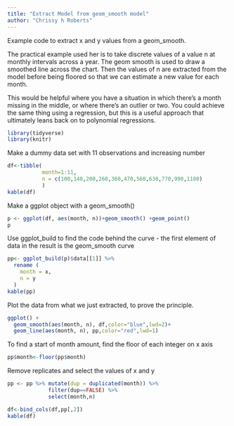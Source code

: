 ```yaml
---
title: "Extract Model from geom_smooth model"
author: "Chrissy h Roberts"
---
```


Example code to extract x and y values from a geom_smooth.

The practical example used her is to take discrete values of a value n at monthly intervals across a year. The geom smooth is used to draw a smoothed line across the chart. Then the values of n are extracted from the model before being floored so that we can estimate a new value for each month.

This would be helpful where you have a situation in which there's a month missing in the middle, or where there's an outlier or two. You could achieve the same thing using a regression, but this is a useful approach that ultimately leans back on to polynomial regressions.

```r
library(tidyverse)
library(knitr)
```

Make a dummy data set with 11 observations and increasing number

```r
df<-tibble(
           month=1:11,
           n = c(100,140,200,260,360,470,560,630,770,990,1100)
           )
kable(df)
```

Make a ggplot object with a geom_smooth()

```r
p <- ggplot(df, aes(month, n))+geom_smooth() +geom_point()
p
```

Use ggplot_build to find the code behind the curve - the first element of data in the result is the geom_smooth curve

```r
pp<- ggplot_build(p)$data[[1]] %>% 
  rename (
    month = x,
    n = y
  )
kable(pp)
```

Plot the data from what we just extracted, to prove the principle.

```r


ggplot() + 
  geom_smooth(aes(month, n), df,color="blue",lwd=2)+
  geom_line(aes(month, n), pp,color="red",lwd=1)

```

To find a start of month amount, find the floor of each integer on x axis

```r
pp$month<-floor(pp$month)
```

Remove replicates and select the values of x and y

```r
pp <- pp %>% mutate(dup = duplicated(month)) %>% 
             filter(dup==FALSE) %>% 
             select(month,n)

df<-bind_cols(df,pp[,2])
kable(df)
```
